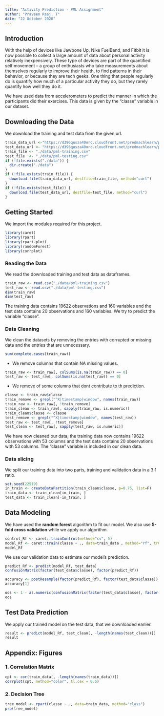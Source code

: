 ---
title: "Activity Prediction - PML Assignment"
author: "Praveen Raaj. T"
date: "22 October 2020"
---

## Introduction  
With the help of devices like Jawbone Up, Nike FuelBand, and Fitbit it is now possible to collect a large amount of data about personal activity relatively inexpensively. These type of devices are part of the quantified self movement – a group of enthusiasts who take measurements about themselves regularly to improve their health, to find patterns in their behavior, or because they are tech geeks. One thing that people regularly do is quantify how much of a particular activity they do, but they rarely quantify how well they do it.  

We have used data from accelerometers to predict the manner in which the participants did their exercises. This data is given by the "classe" variable in our dataset. 

## Downloading the Data
We download the training and test data from the given url.
```{r, cache = T}
train_data_url <-"https://d396qusza40orc.cloudfront.net/predmachlearn/pml-training.csv"
test_data_url <- "https://d396qusza40orc.cloudfront.net/predmachlearn/pml-testing.csv"
train_file <- "./data/pml-training.csv"
test_file  <- "./data/pml-testing.csv"
if (!file.exists("./data")) {
  dir.create("./data")
}
if (!file.exists(train_file)) {
  download.file(train_data_url, destfile=train_file, method="curl")
}
if (!file.exists(test_file)) {
  download.file(test_data_url, destfile=test_file, method="curl")
}
```  

## Getting Started  
We import the modules required for this project.
```{r, cache = T}
library(caret)
library(rpart)
library(rpart.plot)
library(randomForest)
library(corrplot)
```
### Reading the Data
We read the downloaded training and test data as dataframes.
```{r, cache = T}
train_raw <- read.csv("./data/pml-training.csv")
test_raw <- read.csv("./data/pml-testing.csv")
dim(train_raw)
dim(test_raw)
```
The training data contains 19622 observations and 160 variables and the test data contains 20 observations and 160 variables. We try to predict the variable "classe".

### Data Cleaning
We clean the datasets by removing the entries with corrupted or missing data and the entries that are unnecessary.
```{r, cache = T}
sum(complete.cases(train_raw))
```
- We remove columns that contain NA missing values.
```{r, cache = T}
train_raw <- train_raw[, colSums(is.na(train_raw)) == 0] 
test_raw <- test_raw[, colSums(is.na(test_raw)) == 0] 
```  
- We remove of some columns that dont contribute to th prediction.
```{r, cache = T}
classe <- train_raw$classe
train_remove <- grepl("^X|timestamp|window", names(train_raw))
train_raw <- train_raw[, !train_remove]
train_clean <- train_raw[, sapply(train_raw, is.numeric)]
train_clean$classe <- classe
test_remove <- grepl("^X|timestamp|window", names(test_raw))
test_raw <- test_raw[, !test_remove]
test_clean <- test_raw[, sapply(test_raw, is.numeric)]
```

We have now cleaned our data, the training data now contains 19622 observations with 53 columns and the test data contains 20 observations with 53 columns. The "classe" variable is included in our clean data. 

### Data slicing
We split our training data into two parts, training and validation data in a 3:1 ratio. 
```{r, cache = T}
set.seed(22519)
in_train <- createDataPartition(train_clean$classe, p=0.75, list=F)
train_data <- train_clean[in_train, ]
test_data <- train_clean[-in_train, ]
```

## Data Modeling
We have used the **random forest** algorithm to fit our model. We also use **5-fold cross validation** while we apply our algorithm.  
```{r cache=FALSE}
control_Rf <- caret::trainControl(method="cv", 5)
model_Rf <- caret::train(classe ~ ., data=train_data , method="rf", trControl=control_Rf, ntree=10)
model_Rf
```

We use our validation data to estimate our model's prediction.  
```{r, cache = T}
predict_Rf <- predict(model_Rf, test_data)
confusionMatrix(factor(test_data$classe), factor(predict_Rf))

accuracy <- postResample(factor(predict_Rf), factor(test_data$classe))
accuracy[1]

oos <- 1 - as.numeric(confusionMatrix(factor(test_data$classe), factor(predict_Rf))$overall[1])
oos
```


## Test Data Prediction
We apply our trained model on the test data, that we downloaded earlier. 
```{r, cache = T}
result <- predict(model_Rf, test_clean[, -length(names(test_clean))])
result
```  

## Appendix: Figures
### 1. Correlation Matrix  
```{r, cache = T}
cpt <- cor(train_data[, -length(names(train_data))])
corrplot(cpt, method="color", tl.cex = 0.5)
```

### 2. Decision Tree
```{r, cache = T}
tree_model <- rpart(classe ~ ., data=train_data, method="class")
prp(tree_model)
```